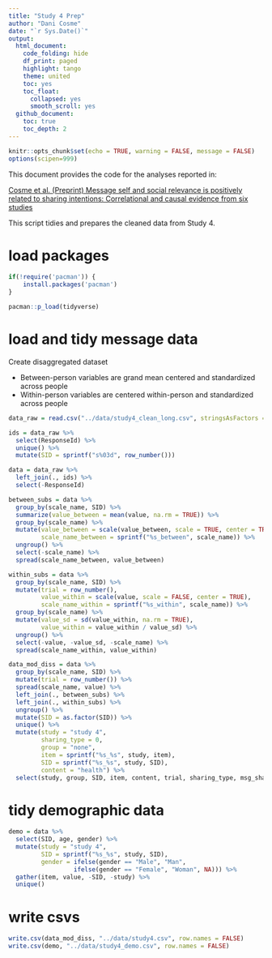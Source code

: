 ```yaml
---
title: "Study 4 Prep"
author: "Dani Cosme"
date: "`r Sys.Date()`"
output:
  html_document:
    code_folding: hide
    df_print: paged
    highlight: tango
    theme: united
    toc: yes
    toc_float:
      collapsed: yes
      smooth_scroll: yes
  github_document:
    toc: true
    toc_depth: 2
---
```


```r
knitr::opts_chunk$set(echo = TRUE, warning = FALSE, message = FALSE)
options(scipen=999)
```

This document provides the code for the analyses reported in:

[Cosme et al. (Preprint) Message self and social relevance is positively related to sharing intentions:
Correlational and causal evidence from six studies]()

This script tidies and prepares the cleaned data from Study 4.

# load packages
```r
if(!require('pacman')) {
	install.packages('pacman')
}

pacman::p_load(tidyverse)
```

# load and tidy message data

Create disaggregated dataset

* Between-person variables are grand mean centered and standardized across people
* Within-person variables are centered within-person and standardized across people

```r
data_raw = read.csv("../data/study4_clean_long.csv", stringsAsFactors = FALSE)

ids = data_raw %>%
  select(ResponseId) %>%
  unique() %>%
  mutate(SID = sprintf("s%03d", row_number()))

data = data_raw %>%
  left_join(., ids) %>%
  select(-ResponseId)

between_subs = data %>%
  group_by(scale_name, SID) %>%
  summarize(value_between = mean(value, na.rm = TRUE)) %>%
  group_by(scale_name) %>%
  mutate(value_between = scale(value_between, scale = TRUE, center = TRUE),
         scale_name_between = sprintf("%s_between", scale_name)) %>%
  ungroup() %>%
  select(-scale_name) %>%
  spread(scale_name_between, value_between)

within_subs = data %>%
  group_by(scale_name, SID) %>%
  mutate(trial = row_number(),
         value_within = scale(value, scale = FALSE, center = TRUE),
         scale_name_within = sprintf("%s_within", scale_name)) %>%
  group_by(scale_name) %>%
  mutate(value_sd = sd(value_within, na.rm = TRUE),
         value_within = value_within / value_sd) %>%
  ungroup() %>%
  select(-value, -value_sd, -scale_name) %>%
  spread(scale_name_within, value_within)

data_mod_diss = data %>%
  group_by(scale_name, SID) %>%
  mutate(trial = row_number()) %>%
  spread(scale_name, value) %>%
  left_join(., between_subs) %>%
  left_join(., within_subs) %>%
  ungroup() %>%
  mutate(SID = as.factor(SID)) %>%
  unique() %>%
  mutate(study = "study 4",
         sharing_type = 0,
         group = "none",
         item = sprintf("%s_%s", study, item),
         SID = sprintf("%s_%s", study, SID),
         content = "health") %>%
  select(study, group, SID, item, content, trial, sharing_type, msg_share, contains("rel_"))
```

# tidy demographic data
```r
demo = data %>%
  select(SID, age, gender) %>%
  mutate(study = "study 4",
         SID = sprintf("%s_%s", study, SID),
         gender = ifelse(gender == "Male", "Man",
                  ifelse(gender == "Female", "Woman", NA))) %>%
  gather(item, value, -SID, -study) %>%
  unique()
```

# write csvs
```r
write.csv(data_mod_diss, "../data/study4.csv", row.names = FALSE)
write.csv(demo, "../data/study4_demo.csv", row.names = FALSE)
```
